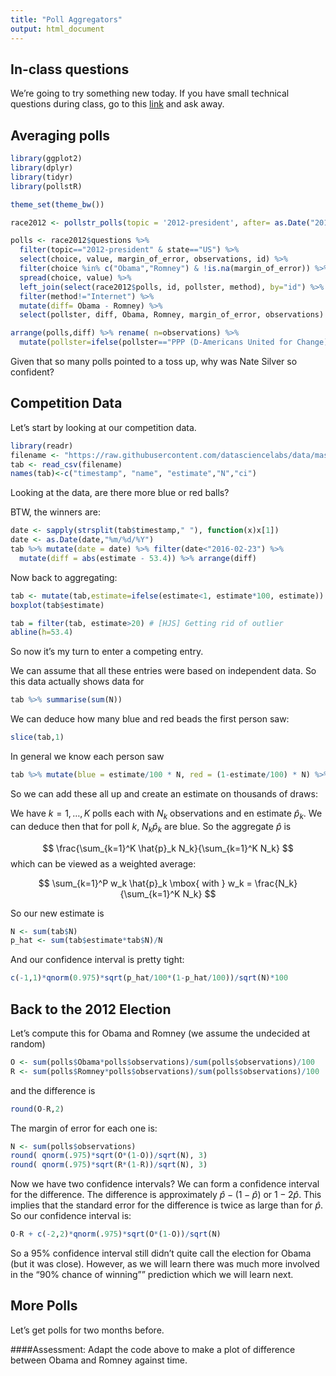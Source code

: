 ```yaml
---
title: "Poll Aggregators"
output: html_document
---
```


## In-class questions
We're going to try something new today. If you have small technical questions during class, go to this [link](https://docs.google.com/document/d/1rClyG2ZMoTM9tER9zjXCBT-26lrpuIH_oSkCLCI6pII/edit?usp=sharing) and ask away.


## Averaging polls


```r
library(ggplot2)
library(dplyr)
library(tidyr)
library(pollstR)

theme_set(theme_bw())

race2012 <- pollstr_polls(topic = '2012-president', after= as.Date("2012-11-3"), max_pages = Inf)

polls <- race2012$questions %>% 
  filter(topic=="2012-president" & state=="US") %>% 
  select(choice, value, margin_of_error, observations, id) %>% 
  filter(choice %in% c("Obama","Romney") & !is.na(margin_of_error)) %>% 
  spread(choice, value) %>% 
  left_join(select(race2012$polls, id, pollster, method), by="id") %>%
  filter(method!="Internet") %>%
  mutate(diff= Obama - Romney) %>%
  select(pollster, diff, Obama, Romney, margin_of_error, observations)

arrange(polls,diff) %>% rename( n=observations) %>% 
  mutate(pollster=ifelse(pollster=="PPP (D-Americans United for Change)","PPP",pollster))
```


Given that so many polls pointed to a toss up, why was Nate Silver so confident?


## Competition Data

Let's start by looking at our competition data.

```r
library(readr)
filename <- "https://raw.githubusercontent.com/datasciencelabs/data/master/blue-bead-comp-results.csv"
tab <- read_csv(filename)
names(tab)<-c("timestamp", "name", "estimate","N","ci")
```

Looking at the data, are there more blue or red balls?

BTW, the winners are:

```r
date <- sapply(strsplit(tab$timestamp," "), function(x)x[1])
date <- as.Date(date,"%m/%d/%Y")
tab %>% mutate(date = date) %>% filter(date<"2016-02-23") %>%
  mutate(diff = abs(estimate - 53.4)) %>% arrange(diff) 
```

Now back to aggregating:

```r
tab <- mutate(tab,estimate=ifelse(estimate<1, estimate*100, estimate))
boxplot(tab$estimate) 

tab = filter(tab, estimate>20) # [HJS] Getting rid of outlier
abline(h=53.4)
```


So now it's my turn to enter a competing entry. 

We can assume that all these entries were based on independent data. So this data actually shows data for

```r
tab %>% summarise(sum(N))
```

We can deduce how many blue and red beads the first person saw:

```r
slice(tab,1)
```

In general we know each person saw

```r
tab %>% mutate(blue = estimate/100 * N, red = (1-estimate/100) * N) %>% select(blue, red)
```

So we can add these all up and create an estimate on thousands of draws:

We have $k=1,\dots,K$ polls each with $N_k$ observations and en estimate $\hat{p}_k$. We can deduce then that for poll $k$, $N_k \hat{p}_k$ are blue. So the aggregate $\hat{p}$ is

$$
\frac{\sum_{k=1}^K \hat{p}_k N_k}{\sum_{k=1}^K N_k}
$$
which can be viewed as a weighted average:

$$
\sum_{k=1}^P w_k \hat{p}_k \mbox{ with } w_k = \frac{N_k}{\sum_{k=1}^K N_k}
$$

So our new estimate is

```r
N <- sum(tab$N)
p_hat <- sum(tab$estimate*tab$N)/N
```

And our confidence interval is pretty tight:
```r
c(-1,1)*qnorm(0.975)*sqrt(p_hat/100*(1-p_hat/100))/sqrt(N)*100
```

## Back to the 2012 Election

Let's compute this for Obama and Romney (we assume the undecided at random)

```r
O <- sum(polls$Obama*polls$observations)/sum(polls$observations)/100
R <- sum(polls$Romney*polls$observations)/sum(polls$observations)/100
```

and the difference is 
```r
round(O-R,2)
```

The margin of error for each one is:

```r
N <- sum(polls$observations)
round( qnorm(.975)*sqrt(O*(1-O))/sqrt(N), 3)
round( qnorm(.975)*sqrt(R*(1-R))/sqrt(N), 3)
```

Now we have two confidence intervals?  We can form a confidence interval for the difference. The difference is approximately $\hat{p} - (1-\hat{p})$ or $1-2\hat{p}$. This implies that the standard error for the difference is twice as large than for $\hat{p}$. So our confidence interval is:

```r
O-R + c(-2,2)*qnorm(.975)*sqrt(O*(1-O))/sqrt(N)
```

So a 95% confidence interval still didn't quite call the election for Obama (but it was close). However, as we will learn there was much more involved in the "90% chance of winning"" prediction which we will learn next.

## More Polls
 
Let's get polls for two months before. 

####Assessment: 
Adapt the code above to make a plot of difference between Obama and Romney against time.


